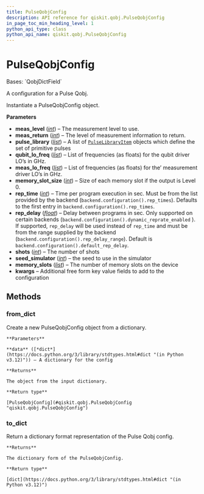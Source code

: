 ```yaml
---
title: PulseQobjConfig
description: API reference for qiskit.qobj.PulseQobjConfig
in_page_toc_min_heading_level: 1
python_api_type: class
python_api_name: qiskit.qobj.PulseQobjConfig
---
```


# PulseQobjConfig

<Class id="qiskit.qobj.PulseQobjConfig" isDedicatedPage={true} github="https://github.com/qiskit/qiskit/tree/stable/0.45/qiskit/qobj/pulse_qobj.py" signature="qiskit.qobj.PulseQobjConfig(meas_level, meas_return, pulse_library, qubit_lo_freq, meas_lo_freq, memory_slot_size=None, rep_time=None, rep_delay=None, shots=None, seed_simulator=None, memory_slots=None, **kwargs)">
  Bases: `QobjDictField`

  A configuration for a Pulse Qobj.

  Instantiate a PulseQobjConfig object.

  **Parameters**

  *   **meas\_level** ([*int*](https://docs.python.org/3/library/functions.html#int "(in Python v3.12)")) – The measurement level to use.
  *   **meas\_return** ([*int*](https://docs.python.org/3/library/functions.html#int "(in Python v3.12)")) – The level of measurement information to return.
  *   **pulse\_library** ([*list*](https://docs.python.org/3/library/stdtypes.html#list "(in Python v3.12)")) – A list of [`PulseLibraryItem`](qiskit.qobj.PulseLibraryItem "qiskit.qobj.PulseLibraryItem") objects which define the set of primitive pulses
  *   **qubit\_lo\_freq** ([*list*](https://docs.python.org/3/library/stdtypes.html#list "(in Python v3.12)")) – List of frequencies (as floats) for the qubit driver LO’s in GHz.
  *   **meas\_lo\_freq** ([*list*](https://docs.python.org/3/library/stdtypes.html#list "(in Python v3.12)")) – List of frequencies (as floats) for the’ measurement driver LO’s in GHz.
  *   **memory\_slot\_size** ([*int*](https://docs.python.org/3/library/functions.html#int "(in Python v3.12)")) – Size of each memory slot if the output is Level 0.
  *   **rep\_time** ([*int*](https://docs.python.org/3/library/functions.html#int "(in Python v3.12)")) – Time per program execution in sec. Must be from the list provided by the backend (`backend.configuration().rep_times`). Defaults to the first entry in `backend.configuration().rep_times`.
  *   **rep\_delay** ([*float*](https://docs.python.org/3/library/functions.html#float "(in Python v3.12)")) – Delay between programs in sec. Only supported on certain backends (`backend.configuration().dynamic_reprate_enabled` ). If supported, `rep_delay` will be used instead of `rep_time` and must be from the range supplied by the backend (`backend.configuration().rep_delay_range`). Default is `backend.configuration().default_rep_delay`.
  *   **shots** ([*int*](https://docs.python.org/3/library/functions.html#int "(in Python v3.12)")) – The number of shots
  *   **seed\_simulator** ([*int*](https://docs.python.org/3/library/functions.html#int "(in Python v3.12)")) – the seed to use in the simulator
  *   **memory\_slots** ([*list*](https://docs.python.org/3/library/stdtypes.html#list "(in Python v3.12)")) – The number of memory slots on the device
  *   **kwargs** – Additional free form key value fields to add to the configuration

  ## Methods

  ### from\_dict

  <Function id="qiskit.qobj.PulseQobjConfig.from_dict" signature="classmethod from_dict(data)">
    Create a new PulseQobjConfig object from a dictionary.

    **Parameters**

    **data** ([*dict*](https://docs.python.org/3/library/stdtypes.html#dict "(in Python v3.12)")) – A dictionary for the config

    **Returns**

    The object from the input dictionary.

    **Return type**

    [PulseQobjConfig](#qiskit.qobj.PulseQobjConfig "qiskit.qobj.PulseQobjConfig")
  </Function>

  ### to\_dict

  <Function id="qiskit.qobj.PulseQobjConfig.to_dict" signature="to_dict()">
    Return a dictionary format representation of the Pulse Qobj config.

    **Returns**

    The dictionary form of the PulseQobjConfig.

    **Return type**

    [dict](https://docs.python.org/3/library/stdtypes.html#dict "(in Python v3.12)")
  </Function>
</Class>

